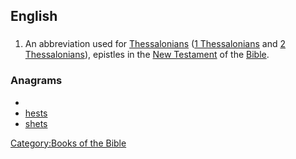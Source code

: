 ==English==
==={{abbreviation}}===
{{infl|en|abbreviation}}
# {{biblical}} An abbreviation used for [[Thessalonians]] ([[1 Thessalonians]] and [[2 Thessalonians]]), epistles in the [[New Testament]] of the [[Bible]].

===Anagrams===
* {{alphagram|ehsst}}
* [[hests#English|hests]]
* [[shets#English|shets]]


[[Category:Books of the Bible]]